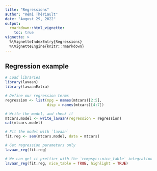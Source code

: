 ---
title: "Regressions"
author: "Rémi Thériault"
date: "August 29, 2022"
output:
  rmarkdown::html_vignette:
    toc: true
vignette: >
  %\VignetteIndexEntry{Regressions}
  %\VignetteEngine{knitr::rmarkdown}
---

## Regression example

```{r reg, message = FALSE}
# Load libraries
library(lavaan)
library(lavaanExtra)

# Define our regression terms
regression <- list(mpg = names(mtcars)[2:5],
                   disp = names(mtcars)[4:7])

# Write the model, and check it
mtcars.model <- write_lavaan(regression = regression)
cat(mtcars.model)

# Fit the model with `lavaan`
fit.reg <- sem(mtcars.model, data = mtcars)

# Get regression parameters only
lavaan_reg(fit.reg)

# We can get it prettier with the `rempsyc::nice_table` integration
lavaan_reg(fit.reg, nice_table = TRUE, highlight = TRUE)

```
